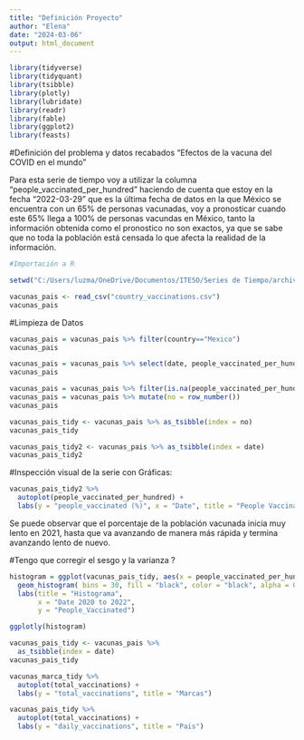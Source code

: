 ```yaml
---
title: "Definición Proyecto"
author: "Elena"
date: "2024-03-06"
output: html_document
---
```

```r
library(tidyverse)
library(tidyquant)
library(tsibble)
library(plotly)
library(lubridate)
library(readr)
library(fable)
library(ggplot2)
library(feasts)
```

#Definición del problema y datos recabados
"Efectos de la vacuna del COVID en el mundo"

Para esta serie de tiempo voy a utilizar la columna "people_vaccinated_per_hundred" haciendo de cuenta que estoy en la fecha "2022-03-29" que es la última fecha de datos en la que México se encuentra con un 65% de personas vacunadas, voy a  pronosticar cuando este 65% llega a 100% de personas vacundas en México, tanto la información obtenida como el pronostico no son exactos, ya que se sabe que no toda la población está censada lo que afecta la realidad de la información. 
```r
#Importación a R

setwd("C:/Users/luzma/OneDrive/Documentos/ITESO/Series de Tiempo/archive")

vacunas_pais <- read_csv("country_vaccinations.csv")
vacunas_pais

```

#Limpieza de Datos
```r
vacunas_pais = vacunas_pais %>% filter(country=="Mexico")
vacunas_pais
```

```r
vacunas_pais = vacunas_pais %>% select(date, people_vaccinated_per_hundred)
vacunas_pais
```

```r
vacunas_pais = vacunas_pais %>% filter(is.na(people_vaccinated_per_hundred)==FALSE)
vacunas_pais = vacunas_pais %>% mutate(no = row_number())
vacunas_pais
```

```r
vacunas_pais_tidy <- vacunas_pais %>% as_tsibble(index = no)
vacunas_pais_tidy

vacunas_pais_tidy2 <- vacunas_pais %>% as_tsibble(index = date)
vacunas_pais_tidy2
```

#Inspección visual de la serie con Gráficas:

```r

vacunas_pais_tidy2 %>%
  autoplot(people_vaccinated_per_hundred) +
  labs(y = "people_vaccinated (%)", x = "Date", title = "People Vaccinated per Hundred")

```
Se puede observar que el porcentaje de la población vacunada inicia muy lento en 2021, hasta que va avanzando de manera más rápida y termina avanzando lento de nuevo.


#Tengo que corregir el sesgo y la varianza ?

```r
histogram = ggplot(vacunas_pais_tidy, aes(x = people_vaccinated_per_hundred)) +
  geom_histogram( bins = 30, fill = "black", color = "black", alpha = 0.5) +
  labs(title = "Histograma",
       x = "Date 2020 to 2022",
       y = "People_Vaccinated")

ggplotly(histogram)
```


```r
vacunas_pais_tidy <- vacunas_pais %>%
  as_tsibble(index = date)
vacunas_pais_tidy

vacunas_marca_tidy %>%
  autoplot(total_vaccinations) +
  labs(y = "total_vaccinations", title = "Marcas")

vacunas_pais_tidy %>%
  autoplot(total_vaccinations) +
  labs(y = "daily_vaccinations", title = "Pais")
```

